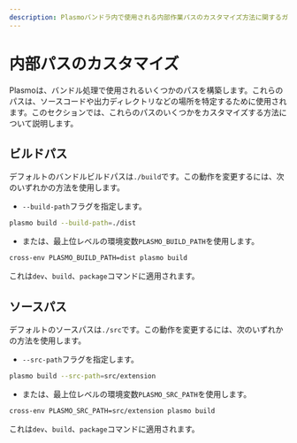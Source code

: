 ```yaml
---
description: Plasmoバンドラ内で使用される内部作業パスのカスタマイズ方法に関するガイドです。
---
```


# 内部パスのカスタマイズ

Plasmoは、バンドル処理で使用されるいくつかのパスを構築します。これらのパスは、ソースコードや出力ディレクトリなどの場所を特定するために使用されます。このセクションでは、これらのパスのいくつかをカスタマイズする方法について説明します。

## ビルドパス

デフォルトのバンドルビルドパスは`./build`です。この動作を変更するには、次のいずれかの方法を使用します。

- `--build-path`フラグを指定します。

```sh
plasmo build --build-path=./dist
```

- または、最上位レベルの環境変数`PLASMO_BUILD_PATH`を使用します。

```sh
cross-env PLASMO_BUILD_PATH=dist plasmo build
```

これは`dev`、`build`、`package`コマンドに適用されます。

## ソースパス

デフォルトのソースパスは`./src`です。この動作を変更するには、次のいずれかの方法を使用します。

- `--src-path`フラグを指定します。

```sh
plasmo build --src-path=src/extension
```

- または、最上位レベルの環境変数`PLASMO_SRC_PATH`を使用します。

```sh
cross-env PLASMO_SRC_PATH=src/extension plasmo build
```

これは`dev`、`build`、`package`コマンドに適用されます。
